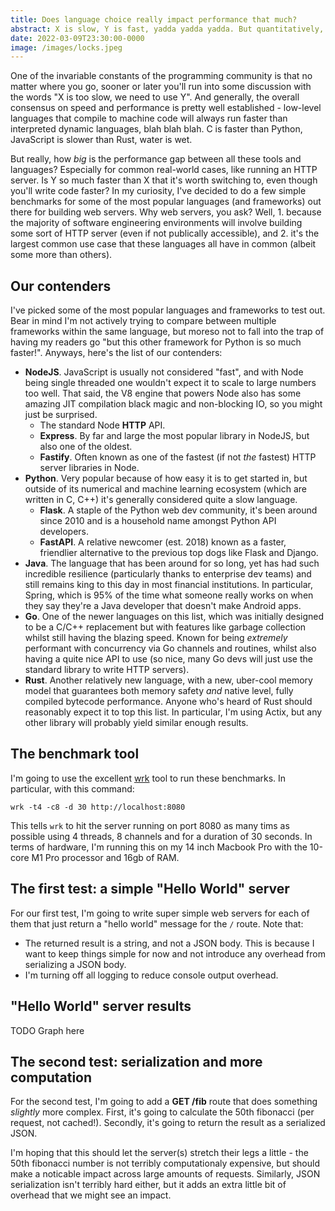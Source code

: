 ```yaml
---
title: Does language choice really impact performance that much?
abstract: X is slow, Y is fast, yadda yadda yadda. But quantitatively, how do the most popular languages and frameworks actually compare to each other in terms of speed?
date: 2022-03-09T23:30:00-0000
image: /images/locks.jpeg
---
```


One of the invariable constants of the programming community is that no matter where you go, sooner or later you'll run into some discussion with the words "X is too slow, we need to use Y". And generally, the overall consensus on speed and performance is pretty well established - low-level languages that compile to machine code will always run faster than interpreted dynamic languages, blah blah blah. C is faster than Python, JavaScript is slower than Rust, water is wet.

But really, how _big_ is the performance gap between all these tools and languages? Especially for common real-world cases, like running an HTTP server. Is Y so much faster than X that it's worth switching to, even though you'll write code faster? In my curiosity, I've decided to do a few simple benchmarks for some of the most popular languages (and frameworks) out there for building web servers. Why web servers, you ask? Well, 1. because the majority of software engineering environments will involve building some sort of HTTP server (even if not publically accessible), and 2. it's the largest common use case that these languages all have in common (albeit some more than others).

## Our contenders

I've picked some of the most popular languages and frameworks to test out. Bear in mind I'm not actively trying to compare between multiple frameworks within the same language, but moreso not to fall into the trap of having my readers go "but this other framework for Python is so much faster!". Anyways, here's the list of our contenders:

- __NodeJS__. JavaScript is usually not considered "fast", and with Node being single threaded one wouldn't expect it to scale to large numbers too well. That said, the V8 engine that powers Node also has some amazing JIT compilation black magic and non-blocking IO, so you might just be surprised.
    - The standard Node __HTTP__ API.
    - __Express__. By far and large the most popular library in NodeJS, but also one of the oldest.
    - __Fastify__. Often known as one of the fastest (if not _the_ fastest) HTTP server libraries in Node.
- __Python__. Very popular because of how easy it is to get started in, but outside of its numerical and machine learning ecosystem (which are written in C, C++) it's generally considered quite a slow language.
  - __Flask__. A staple of the Python web dev community, it's been around since 2010 and is a household name amongst Python API developers.
  - __FastAPI__. A relative newcomer (est. 2018) known as a faster, friendlier alternative to the previous top dogs like Flask and Django.
- __Java__. The language that has been around for so long, yet has had such incredible resilience (particularly thanks to enterprise dev teams) and still remains king to this day in most financial institutions. In particular, Spring, which is 95% of the time what someone really works on when they say they're a Java developer that doesn't make Android apps.
- __Go__. One of the newer languages on this list, which was initially designed to be a C/C++ replacement but with features like garbage collection whilst still having the blazing speed. Known for being _extremely_ performant with concurrency via Go channels and routines, whilst also having a quite nice API to use (so nice, many Go devs will just use the standard library to write HTTP servers).
- __Rust__. Another relatively new language, with a new, uber-cool memory model that guarantees both memory safety _and_ native level, fully compiled bytecode performance. Anyone who's heard of Rust should reasonably expect it to top this list. In particular, I'm using Actix, but any other library will probably yield similar enough results.

## The benchmark tool

I'm going to use the excellent [wrk](https://github.com/wg/wrk) tool to run these benchmarks. In particular, with this command:

```shell
wrk -t4 -c8 -d 30 http://localhost:8080
```

This tells `wrk` to hit the server running on port 8080 as many tims as possible using 4 threads, 8 channels and for a duration of 30 seconds. In terms of hardware, I'm running this on my 14 inch Macbook Pro with the 10-core M1 Pro processor and 16gb of RAM.

## The first test: a simple "Hello World" server

For our first test, I'm going to write super simple web servers for each of them that just return a "hello world" message for the `/` route. Note that:

- The returned result is a string, and not a JSON body. This is because I want to keep things simple for now and not introduce any overhead from serializing a JSON body.
- I'm turning off all logging to reduce console output overhead.

## "Hello World" server results

TODO Graph here

## The second test: serialization and more computation

For the second test, I'm going to add a __GET /fib__ route that does something _slightly_ more complex. First, it's going to calculate the 50th fibonacci (per request, not cached!). Secondly, it's going to return the result as a serialized JSON. 

I'm hoping that this should let the server(s) stretch their legs a little - the 50th fibonacci number is not terribly computationaly expensive, but should make a noticable impact across large amounts of requests. Similarly, JSON serialization isn't terribly hard either, but it adds an extra little bit of overhead that we might see an impact.

